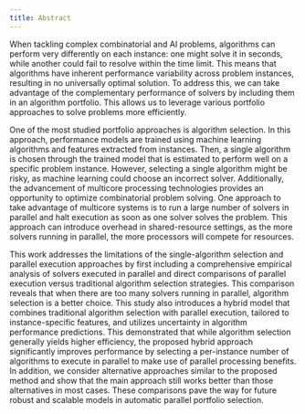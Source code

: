 ```yaml
---
title: Abstract
---
```


::: thesisabstract
When tackling complex combinatorial and AI problems, algorithms can
perform very differently on each instance: one might solve it in
seconds, while another could fail to resolve within the time limit. This
means that algorithms have inherent performance variability across
problem instances, resulting in no universally optimal solution. To
address this, we can take advantage of the complementary performance of
solvers by including them in an algorithm portfolio. This allows us to
leverage various portfolio approaches to solve problems more
efficiently.

One of the most studied portfolio approaches is algorithm selection. In
this approach, performance models are trained using machine learning
algorithms and features extracted from instances. Then, a single
algorithm is chosen through the trained model that is estimated to
perform well on a specific problem instance. However, selecting a single
algorithm might be risky, as machine learning could choose an incorrect
solver. Additionally, the advancement of multicore processing
technologies provides an opportunity to optimize combinatorial problem
solving. One approach to take advantage of multicore systems is to run a
large number of solvers in parallel and halt execution as soon as one
solver solves the problem. This approach can introduce overhead in
shared-resource settings, as the more solvers running in parallel, the
more processors will compete for resources.

This work addresses the limitations of the single-algorithm selection
and parallel execution approaches by first including a comprehensive
empirical analysis of solvers executed in parallel and direct
comparisons of parallel execution versus traditional algorithm selection
strategies. This comparison reveals that when there are too many solvers
running in parallel, algorithm selection is a better choice. This study
also introduces a hybrid model that combines traditional algorithm
selection with parallel execution, tailored to instance-specific
features, and utilizes uncertainty in algorithm performance predictions.
This demonstrated that while algorithm selection generally yields higher
efficiency, the proposed hybrid approach significantly improves
performance by selecting a per-instance number of algorithms to execute
in parallel to make use of parallel processing benefits. In addition, we
consider alternative approaches similar to the proposed method and show
that the main approach still works better than those alternatives in
most cases. These comparisons pave the way for future robust and
scalable models in automatic parallel portfolio selection.
:::


